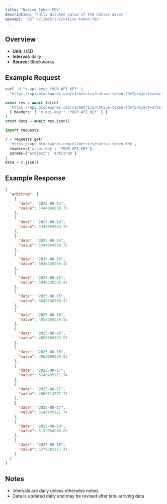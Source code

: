 ```yaml
---
title: "Native Token FDV"
description: "Fully diluted value of the native asset "
openapi: 'GET /v1/metrics/native-token-fdv'
---
```


## Overview

- **Unit:** USD
- **Interval:** daily
- **Source:** Blockworks

## Example Request

<CodeGroup>

```bash cURL
curl -H "x-api-key: YOUR_API_KEY" \
  "https://api.blockworks.com/v1/metrics/native-token-fdv?project=arbitrum"
```

```typescript TypeScript
const res = await fetch(
  'https://api.blockworks.com/v1/metrics/native-token-fdv?project=arbitrum',
  { headers: { 'x-api-key': 'YOUR_API_KEY' } }
)
const data = await res.json()
```

```python Python
import requests

r = requests.get(
  'https://api.blockworks.com/v1/metrics/native-token-fdv',
  headers={'x-api-key': 'YOUR_API_KEY'},
  params={'project': 'arbitrum'}
)
data = r.json()
```

</CodeGroup>

## Example Response

```json
{
  "arbitrum": [
    {
      "date": "2025-08-14",
      "value": 5344094939.75
    },
    {
      "date": "2025-08-14",
      "value": 5344094939.75
    },
    {
      "date": "2025-08-14",
      "value": 5344094939.75
    },
    {
      "date": "2025-08-15",
      "value": 5046330560.47
    },
    {
      "date": "2025-08-15",
      "value": 5046330560.47
    },
    {
      "date": "2025-08-15",
      "value": 5046330560.47
    },
    {
      "date": "2025-08-16",
      "value": 4856009329.93
    },
    {
      "date": "2025-08-16",
      "value": 4856009329.93
    },
    {
      "date": "2025-08-16",
      "value": 4856009329.93
    },
    {
      "date": "2025-08-17",
      "value": 5248495921.74
    },
    {
      "date": "2025-08-17",
      "value": 4968714777.73
    },
    {
      "date": "2025-08-17",
      "value": 5248495921.74
    },
    {
      "date": "2025-08-18",
      "value": 5192054260.85
    },
    {
      "date": "2025-08-18",
      "value": 5279203317.41
    }
  ]
}
```

## Notes
- Intervals are daily unless otherwise noted.
- Data is updated daily and may be revised after late-arriving data.
